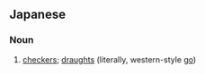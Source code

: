 ==Japanese==
{{ja-kanjitab|せい|よう|ご|yomi=o}}

===Noun===
{{ja-noun|せいようご}}

# [[checkers]]; [[draughts]] (literally, western-style [[go]])